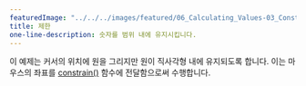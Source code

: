 ---
featuredImage: "../../../images/featured/06_Calculating_Values-03_Constrain-thumbnail.png"
title: 제한
one-line-description: 숫자를 범위 내에 유지시킵니다.
---

이 예제는 커서의 위치에 원을 그리지만 원이 직사각형 내에 유지되도록 합니다. 이는 마우스의 좌표를 <a href="https://p5js.org/reference/#/p5/constrain" target="_blank">constrain()</a> 함수에 전달함으로써 수행합니다.

